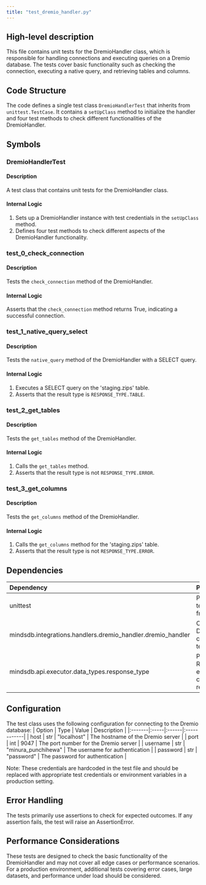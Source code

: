 ```yaml
---
title: "test_dremio_handler.py"
---
```


## High-level description
This file contains unit tests for the DremioHandler class, which is responsible for handling connections and executing queries on a Dremio database. The tests cover basic functionality such as checking the connection, executing a native query, and retrieving tables and columns.

## Code Structure
The code defines a single test class `DremioHandlerTest` that inherits from `unittest.TestCase`. It contains a `setUpClass` method to initialize the handler and four test methods to check different functionalities of the DremioHandler.

## Symbols

### DremioHandlerTest
#### Description
A test class that contains unit tests for the DremioHandler class.

#### Internal Logic
1. Sets up a DremioHandler instance with test credentials in the `setUpClass` method.
2. Defines four test methods to check different aspects of the DremioHandler functionality.

### test_0_check_connection
#### Description
Tests the `check_connection` method of the DremioHandler.

#### Internal Logic
Asserts that the `check_connection` method returns True, indicating a successful connection.

### test_1_native_query_select
#### Description
Tests the `native_query` method of the DremioHandler with a SELECT query.

#### Internal Logic
1. Executes a SELECT query on the 'staging.zips' table.
2. Asserts that the result type is `RESPONSE_TYPE.TABLE`.

### test_2_get_tables
#### Description
Tests the `get_tables` method of the DremioHandler.

#### Internal Logic
1. Calls the `get_tables` method.
2. Asserts that the result type is not `RESPONSE_TYPE.ERROR`.

### test_3_get_columns
#### Description
Tests the `get_columns` method of the DremioHandler.

#### Internal Logic
1. Calls the `get_columns` method for the 'staging.zips' table.
2. Asserts that the result type is not `RESPONSE_TYPE.ERROR`.

## Dependencies
| Dependency | Purpose |
|:-----------|:--------|
| unittest | Provides the testing framework |
| mindsdb.integrations.handlers.dremio_handler.dremio_handler | Contains the DremioHandler class being tested |
| mindsdb.api.executor.data_types.response_type | Provides the RESPONSE_TYPE enum for checking response types |

## Configuration
The test class uses the following configuration for connecting to the Dremio database:
| Option | Type | Value | Description |
|:-------|:-----|:------|:------------|
| host | str | "localhost" | The hostname of the Dremio server |
| port | int | 9047 | The port number for the Dremio server |
| username | str | "minura_punchihewa" | The username for authentication |
| password | str | "password" | The password for authentication |

Note: These credentials are hardcoded in the test file and should be replaced with appropriate test credentials or environment variables in a production setting.

## Error Handling
The tests primarily use assertions to check for expected outcomes. If any assertion fails, the test will raise an AssertionError.

## Performance Considerations
These tests are designed to check the basic functionality of the DremioHandler and may not cover all edge cases or performance scenarios. For a production environment, additional tests covering error cases, large datasets, and performance under load should be considered.